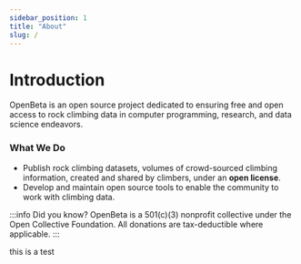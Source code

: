 ```yaml
---
sidebar_position: 1
title: "About"
slug: /
---
```


# Introduction

OpenBeta is an open source project dedicated to ensuring free and open access to rock climbing data in computer programming, research, and data science endeavors.

### What We Do

- Publish rock climbing datasets, volumes of crowd-sourced climbing information, created and shared by climbers, under an **open license**.
- Develop and maintain open source tools to enable the community to work with climbing data.

:::info Did you know?
OpenBeta is a 501(c)(3) nonprofit collective under the Open Collective Foundation. All donations are tax-deductible where applicable.
:::


this is a test
